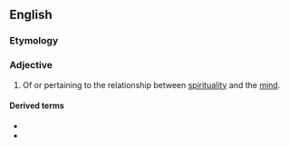==English==

===Etymology===
{{prefix|en|psycho|spiritual}}

===Adjective===
{{en-adj|-}}

# Of or pertaining to the relationship between [[spirituality]] and the [[mind]].

====Derived terms====
* {{l|en|biopsychospiritual}}
* {{l|en|psychospiritually}}
